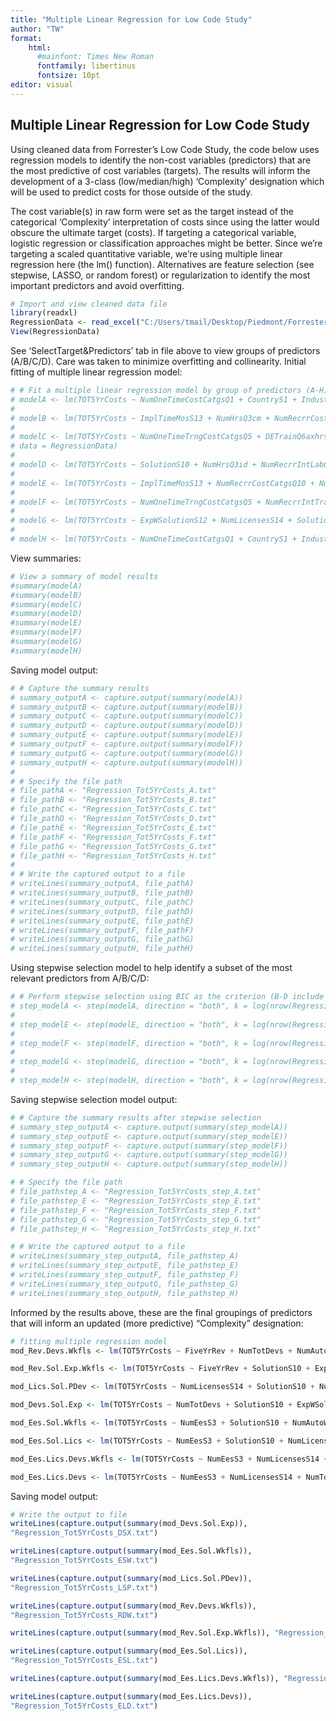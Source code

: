 ---
title: "Multiple Linear Regression for Low Code Study"
author: "TW"
format: 
    html: 
      #mainfont: Times New Roman
      fontfamily: libertinus
      fontsize: 10pt
editor: visual
---

## Multiple Linear Regression for Low Code Study

Using cleaned data from Forrester's Low Code Study, the code below uses regression models to identify the non-cost variables (predictors) that are the most predictive of cost variables (targets). The results will inform the development of a 3-class (low/median/high) 'Complexity' designation which will be used to predict costs for those outside of the study.

The cost variable(s) in raw form were set as the target instead of the categorical 'Complexity' interpretation of costs since using the latter would obscure the ultimate target (costs). If targeting a categorical variable, logistic regression or classification approaches might be better. Since we're targeting a scaled quantitative variable, we're using multiple linear regression here (the lm() function). Alternatives are feature selection (see stepwise, LASSO, or random forest) or regularization to identify the most important predictors and avoid overfitting.

```{r}
# Import and view cleaned data file
library(readxl)
RegressionData <- read_excel("C:/Users/tmail/Desktop/Piedmont/ForresterLowCodeStudy/RegressionData.xlsx",sheet = "Data")
View(RegressionData)
```

See 'SelectTarget&Predictors' tab in file above to view groups of predictors (A/B/C/D). Care was taken to minimize overfitting and collinearity. Initial fitting of multiple linear regression model:

```{r}
# # Fit a multiple linear regression model by group of predictors (A-H)
# modelA <- lm(TOT5YrCosts ~ NumOneTimeCostCatgsQ1 + CountryS1 + IndustryS4 + DevTypeS15 + AnnRevS2 + ExpWSolutionS12, data = RegressionData)
# 
# modelB <- lm(TOT5YrCosts ~ ImplTimeMosS13 + NumHrsQ3cm + NumRecrrCostCatgsQ10 + NumRcrrInfrCatgsQ23 + NumEesS3, data = RegressionData)
# 
# modelC <- lm(TOT5YrCosts ~ NumOneTimeTrngCostCatgsQ5 + DETrainQ6axhrs + NumRecrrIntTrainCatgsQ18 + NumLicensesS14 + NumAutoWkflowsS16, 
# data = RegressionData)
# 
# modelD <- lm(TOT5YrCosts ~ SolutionS10 + NumHrsQ3id + NumRecrrIntLabCatgsQ13 + RecrrIntLabHrsQ14 + NumTotDevs, data = RegressionData)
# 
# modelE <- lm(TOT5YrCosts ~ ImplTimeMosS13 + NumRecrrCostCatgsQ10 + NumRcrrInfrCatgsQ23 + NumEesS3, data = RegressionData)
# 
# modelF <- lm(TOT5YrCosts ~ NumOneTimeTrngCostCatgsQ5 + NumRecrrIntTrainCatgsQ18 + SolutionS10 + NumAutoWkflowsS16, data = RegressionData)
# 
# modelG <- lm(TOT5YrCosts ~ ExpWSolutionS12 + NumLicensesS14 + SolutionS10 + NumRecrrIntLabCatgsQ13 + NumRecrrIntLabCatgsQ13, data = RegressionData)
# 
# modelH <- lm(TOT5YrCosts ~ NumOneTimeCostCatgsQ1 + CountryS1 + IndustryS4 + DevTypeS15 + NumTotDevs + ExpWSolutionS12, data = RegressionData)
```

View summaries:

```{r}
# View a summary of model results
#summary(modelA)
#summary(modelB)
#summary(modelC)
#summary(modelD)
#summary(modelE)
#summary(modelF)
#summary(modelG)
#summary(modelH)
```

Saving model output:

```{r}
# # Capture the summary results
# summary_outputA <- capture.output(summary(modelA))
# summary_outputB <- capture.output(summary(modelB))
# summary_outputC <- capture.output(summary(modelC))
# summary_outputD <- capture.output(summary(modelD))
# summary_outputE <- capture.output(summary(modelE))
# summary_outputF <- capture.output(summary(modelF))
# summary_outputG <- capture.output(summary(modelG))
# summary_outputH <- capture.output(summary(modelH))
# 
# # Specify the file path
# file_pathA <- "Regression_Tot5YrCosts_A.txt"
# file_pathB <- "Regression_Tot5YrCosts_B.txt"
# file_pathC <- "Regression_Tot5YrCosts_C.txt"
# file_pathD <- "Regression_Tot5YrCosts_D.txt"
# file_pathE <- "Regression_Tot5YrCosts_E.txt"
# file_pathF <- "Regression_Tot5YrCosts_F.txt"
# file_pathG <- "Regression_Tot5YrCosts_G.txt"
# file_pathH <- "Regression_Tot5YrCosts_H.txt"
# 
# # Write the captured output to a file
# writeLines(summary_outputA, file_pathA)
# writeLines(summary_outputB, file_pathB)
# writeLines(summary_outputC, file_pathC)
# writeLines(summary_outputD, file_pathD)
# writeLines(summary_outputE, file_pathE)
# writeLines(summary_outputF, file_pathF)
# writeLines(summary_outputG, file_pathG)
# writeLines(summary_outputH, file_pathH)
```

Using stepwise selection model to help identify a subset of the most relevant predictors from A/B/C/D:

```{r}
# # Perform stepwise selection using BIC as the criterion (B-D include hrs/ees data with too many blanks for step() function)
# step_modelA <- step(modelA, direction = "both", k = log(nrow(RegressionData)), trace = FALSE)
# 
# step_modelE <- step(modelE, direction = "both", k = log(nrow(RegressionData)), trace = FALSE)
# 
# step_modelF <- step(modelF, direction = "both", k = log(nrow(RegressionData)), trace = FALSE)
# 
# step_modelG <- step(modelG, direction = "both", k = log(nrow(RegressionData)), trace = FALSE)
# 
# step_modelH <- step(modelH, direction = "both", k = log(nrow(RegressionData)), trace = FALSE)
```

Saving stepwise selection model output:

```{r}
# # Capture the summary results after stepwise selection 
# summary_step_outputA <- capture.output(summary(step_modelA)) 
# summary_step_outputE <- capture.output(summary(step_modelE)) 
# summary_step_outputF <- capture.output(summary(step_modelF)) 
# summary_step_outputG <- capture.output(summary(step_modelG)) 
# summary_step_outputH <- capture.output(summary(step_modelH)) 

# # Specify the file path 
# file_pathstep_A <- "Regression_Tot5YrCosts_step_A.txt" 
# file_pathstep_E <- "Regression_Tot5YrCosts_step_E.txt" 
# file_pathstep_F <- "Regression_Tot5YrCosts_step_F.txt" 
# file_pathstep_G <- "Regression_Tot5YrCosts_step_G.txt" 
# file_pathstep_H <- "Regression_Tot5YrCosts_step_H.txt" 

# # Write the captured output to a file 
# writeLines(summary_step_outputA, file_pathstep_A) 
# writeLines(summary_step_outputE, file_pathstep_E) 
# writeLines(summary_step_outputF, file_pathstep_F) 
# writeLines(summary_step_outputG, file_pathstep_G) 
# writeLines(summary_step_outputH, file_pathstep_H)
```

Informed by the results above, these are the final groupings of predictors that will inform an updated (more predictive) "Complexity" designation:

```{r}
# fitting multiple regression model
mod_Rev.Devs.Wkfls <- lm(TOT5YrCosts ~ FiveYrRev + NumTotDevs + NumAutoWkflowsS16, data = RegressionData)

mod_Rev.Sol.Exp.Wkfls <- lm(TOT5YrCosts ~ FiveYrRev + SolutionS10 + ExpWSolutionS12 + NumAutoWkflowsS16, data = RegressionData)

mod_Lics.Sol.PDev <- lm(TOT5YrCosts ~ NumLicensesS14 + SolutionS10 + NumProDevsS17, data = RegressionData)

mod_Devs.Sol.Exp <- lm(TOT5YrCosts ~ NumTotDevs + SolutionS10 + ExpWSolutionS12, data = RegressionData)

mod_Ees.Sol.Wkfls <- lm(TOT5YrCosts ~ NumEesS3 + SolutionS10 + NumAutoWkflowsS16, data = RegressionData)

mod_Ees.Sol.Lics <- lm(TOT5YrCosts ~ NumEesS3 + SolutionS10 + NumLicensesS14, data = RegressionData)

mod_Ees.Lics.Devs.Wkfls <- lm(TOT5YrCosts ~ NumEesS3 + NumLicensesS14 + NumTotDevs + NumAutoWkflowsS16, data = RegressionData)

mod_Ees.Lics.Devs <- lm(TOT5YrCosts ~ NumEesS3 + NumLicensesS14 + NumTotDevs, data = RegressionData)

```

Saving model output:

```{r}
# Write the output to file
writeLines(capture.output(summary(mod_Devs.Sol.Exp)),
"Regression_Tot5YrCosts_DSX.txt")

writeLines(capture.output(summary(mod_Ees.Sol.Wkfls)),
"Regression_Tot5YrCosts_ESW.txt")

writeLines(capture.output(summary(mod_Lics.Sol.PDev)),
"Regression_Tot5YrCosts_LSP.txt")

writeLines(capture.output(summary(mod_Rev.Devs.Wkfls)),
"Regression_Tot5YrCosts_RDW.txt")

writeLines(capture.output(summary(mod_Rev.Sol.Exp.Wkfls)), "Regression_Tot5YrCosts_RSXW.txt")

writeLines(capture.output(summary(mod_Ees.Sol.Lics)),
"Regression_Tot5YrCosts_ESL.txt")

writeLines(capture.output(summary(mod_Ees.Lics.Devs.Wkfls)), "Regression_Tot5YrCosts_ELDW.txt")

writeLines(capture.output(summary(mod_Ees.Lics.Devs)),
"Regression_Tot5YrCosts_ELD.txt")

```
